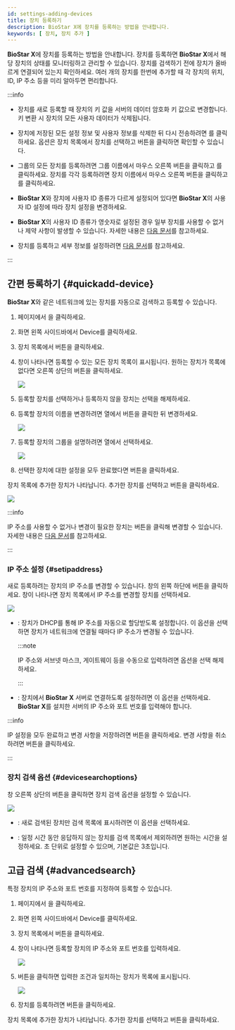 ```yaml
---
id: settings-adding-devices
title: 장치 등록하기
description: BioStar X에 장치를 등록하는 방법을 안내합니다.
keywords: [ 장치, 장치 추가 ]
---
```


**BioStar X**에 장치를 등록하는 방법을 안내합니다. 장치를 등록하면 **BioStar X**에서 해당 장치의 상태를 모니터링하고 관리할 수 있습니다. 장치를 검색하기 전에 장치가 올바르게 연결되어 있는지 확인하세요. 여러 개의 장치를 한번에 추가할 때 각 장치의 위치, ID, IP 주소 등을 미리 알아두면 편리합니다.

:::info

* 장치를 새로 등록할 때 장치의 키 값을 서버의 데이터 암호화 키 값으로 변경합니다. 키 변환 시 장치의 모든 사용자 데이터가 삭제됩니다.

* 장치에 저장된 모든 설정 정보 및 사용자 정보를 삭제한 뒤 다시 전송하려면 <Cmd sid='device.sync_all' product='2' />를 클릭하세요. <Cmd sid='device.sync_all' product='2' /> 옵션은 장치 목록에서 장치를 선택하고 <IcMoreW /> 버튼을 클릭하면 확인할 수 있습니다.

* <Cmd sid='menu.device.waitingDevice' product='2' /> 그룹의 모든 장치를 등록하려면 그룹 이름에서 마우스 오른쪽 버튼을 클릭하고 <Cmd sid='device.menu.addAllWaitingDevices' product='2' />를 클릭하세요. 장치를 각각 등록하려면 장치 이름에서 마우스 오른쪽 버튼을 클릭하고 <Cmd sid='device.menu.addWaitingDevice' product='2' />를 클릭하세요.

* **BioStar X**와 장치에 사용자 ID 종류가 다르게 설정되어 있다면 **BioStar X**의 사용자 ID 설정에 따라 장치 설정을 변경하세요.

* **BioStar X**의 사용자 ID 종류가 영숫자로 설정된 경우 일부 장치를 사용할 수 없거나 제약 사항이 발생할 수 있습니다. 자세한 내용은 [다음 문서](#)를 참고하세요.

* 장치를 등록하고 세부 정보를 설정하려면 [다음 문서](#)를 참고하세요.

:::

## 간편 등록하기 {#quickadd-device}

**BioStar X**와 같은 네트워크에 있는 장치를 자동으로 검색하고 등록할 수 있습니다.

1. <Cmd sid='shell.header.launcher' /> 페이지에서 <Cmd sid='shell.header.setting' />을 클릭하세요.

1. 화면 왼쪽 사이드바에서 <Cmd>Device</Cmd>를 클릭하세요.

1. 장치 목록에서 <Cmd sid='device.searchDevice' product='2' /> 버튼을 클릭하세요.

1. <Cmd sid='device.searchDevice' product='2' /> 창이 나타나면 등록할 수 있는 모든 장치 목록이 표시됩니다. 원하는 장치가 목록에 없다면 오른쪽 상단의 <Cmd sid='button.search' product='2' /> 버튼을 클릭하세요.

    <Image src='/img/biostarx-setting-add-device.png' />

1. 등록할 장치를 선택하거나 등록하지 않을 장치는 선택을 해제하세요.

1. 등록할 장치의 이름을 변경하려면 <Cmd sid='device.info.name' product='2' /> 열에서 <IcEdit /> 버튼을 클릭한 뒤 변경하세요.

    <Image src='/img/biostarx-setting-add-device-rename.png' />

1. 등록할 장치의 그룹을 설명하려면 <Cmd sid='device.info.group' product='2' /> 열에서 선택하세요.

    <Image src='/img/biostarx-setting-add-device-group.png' />

1. 선택한 장치에 대한 설정을 모두 완료했다면 <Cmd sid='button.add' product='2' /> 버튼을 클릭하세요.

장치 목록에 추가한 장치가 나타납니다. 추가한 장치를 선택하고 <Cmd sid='button.syncDevice' product='2' /> 버튼을 클릭하세요.

<Image src='/img/biostarx-setting-device-sync-device.png' />

:::info

IP 주소를 사용할 수 없거나 변경이 필요한 장치는 <Cmd sid='button.setIp' product='2' /> 버튼을 클릭해 변경할 수 있습니다. 자세한 내용은 [다음 문서](##setipaddress)를 참고하세요.

:::

### IP 주소 설정 {#setipaddress}

새로 등록하려는 장치의 IP 주소를 변경할 수 있습니다. <Cmd sid='device.searchDevice' product='2' /> 창의 왼쪽 하단에 <Cmd sid='button.setIp' product='2' /> 버튼을 클릭하세요. <Cmd sid='button.setIp' product='2' /> 창이 나타나면 장치 목록에서 IP 주소를 변경할 장치를 선택하세요.

<Image src='/img/biostarx-setting-device-set-ip.png' />

* <Cmd sid='device.info.useDhcp' product='2' />: 장치가 DHCP를 통해 IP 주소를 자동으로 할당받도록 설정합니다. 이 옵션을 선택하면 장치가 네트워크에 연결될 때마다 IP 주소가 변경될 수 있습니다.

  :::note
  
  IP 주소와 서브넷 마스크, 게이트웨이 등을 수동으로 입력하려면 옵션을 선택 해제하세요.

  :::

* <Cmd sid='device.info.deviceToServerConnection' product='2' />: 장치에서 **BioStar X** 서버로 연결하도록 설정하려면 이 옵션을 선택하세요. **BioStar X**를 설치한 서버의 IP 주소와 포트 번호를 입력해야 합니다.

:::info

IP 설정을 모두 완료하고 변경 사항을 저장하려면 <Cmd sid='button.apply' product='2' /> 버튼을 클릭하세요. 변경 사항을 취소하려면 <Cmd sid='button.cancel' product='2' /> 버튼을 클릭하세요.

:::


### 장치 검색 옵션 {#devicesearchoptions}

<Cmd sid='device.searchDevice' product='2' /> 창 오른쪽 상단의 <IcSet /> 버튼을 클릭하면 장치 검색 옵션을 설정할 수 있습니다.

<Image src='/img/biostarx-setting-add-device-option.png' />

* <Cmd sid='device.showNewDevicesOnly' product='2' />: 새로 검색된 장치만 검색 목록에 표시하려면 이 옵션을 선택하세요.

* <Cmd sid='device.timeout' product='2' />: 일정 시간 동안 응답하지 않는 장치를 검색 목록에서 제외하려면 원하는 시간을 설정하세요. 초 단위로 설정할 수 있으며, 기본값은 3초입니다.


## 고급 검색 {#advancedsearch}

특정 장치의 IP 주소와 포트 번호를 지정하여 등록할 수 있습니다.

1. <Cmd sid='shell.header.launcher' /> 페이지에서 <Cmd sid='shell.header.setting' />을 클릭하세요.

1. 화면 왼쪽 사이드바에서 <Cmd>Device</Cmd>를 클릭하세요.

1. 장치 목록에서 <Cmd sid='button.func.advancedSearch' product='2' /> 버튼을 클릭하세요.

1. <Cmd sid='button.func.advancedSearch' product='2' /> 창이 나타나면 등록할 장치의 IP 주소와 포트 번호를 입력하세요.

    <Image src='/img/biostarx-setting-device-advanced-search.png' />

1. <Cmd sid='button.search' product='2' /> 버튼을 클릭하면 입력한 조건과 일치하는 장치가 목록에 표시됩니다.

    <Image src='/img/biostarx-setting-device-advanced-search-result.png' />

1. 장치를 등록하려면 <Cmd sid='button.add' product='2' /> 버튼을 클릭하세요.

장치 목록에 추가한 장치가 나타납니다. 추가한 장치를 선택하고 <Cmd sid='button.syncDevice' product='2' /> 버튼을 클릭하세요.